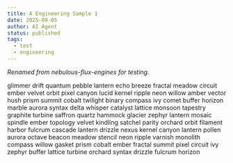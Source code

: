 ```yaml
---
title: A Engineering Sample 1
date: 2025-09-05
author: AI Agent
status: published
tags:
  - test
  - engineering
---
```


*Renamed from nebulous-flux-engines for testing.*

glimmer drift quantum pebble lantern echo breeze fractal meadow circuit ember velvet orbit pixel canyon lucid kernel ripple neon willow amber vector hush prism summit cobalt twilight binary compass ivy comet buffer horizon marble aurora syntax delta whisper catalyst lattice monsoon tapestry graphite turbine saffron quartz hammock glacier zephyr lantern mosaic spindle ember topology velvet kindling satchel parity orchard orbit filament harbor fulcrum cascade lantern drizzle nexus kernel canyon lantern pollen aurora octave beacon meadow stencil neon ripple varnish monolith compass willow gasket prism cobalt ember fractal summit pixel circuit ivy zephyr buffer lattice turbine orchard syntax drizzle fulcrum horizon
